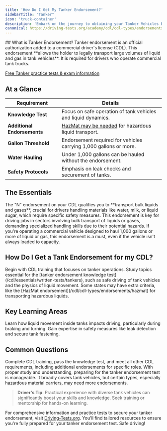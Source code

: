 ```yaml
---
title: 'How Do I Get My Tanker Endorsement?'
sidebarTitle: "Tanker"
icon: 'truck-container'
description: 'Embark on the journey to obtaining your Tanker Vehicles Endorsement for CDL. Our guide details the training, exams, and regulations you need to know for safely transporting liquids and gases. Start fueling your driving career today!'
canonical: https://driving-tests.org/academy/cdl/cdl-types/endorsements/tanker
---
```

<Snippet file="andrei.mdx" />
## What is Tanker Endorsement?
Tanker endorsement is an official authorization added to a commercial driver's license (CDL). This endorsement **allows the holder to legally transport large volumes of liquid and gas in tank vehicles**. It is required for drivers who operate commercial tank trucks.

<Tip>[Free Tanker practice tests & exam information](/cdl/essentials/written-tests/tankers) </Tip>

## At a Glance

| **Requirement** | **Details** |
|-----------------|-------------|
| **Knowledge Test** | Focus on safe operation of tank vehicles and liquid dynamics. |
| **Additional Endorsements** | [HazMat may be needed](https://driving-tests.org/beginner-drivers/how-to-get-hazmat-endorsement/) for hazardous liquid transport. |
| **Gallon Threshold** | Endorsement required for vehicles carrying 1,000 gallons or more. |
| **Water Hauling** | Under 1,000 gallons can be hauled without the endorsement. |
| **Safety Protocols** | Emphasis on leak checks and securement of tanks. |

## The Essentials

<AccordionGroup>
  <Accordion title="Understanding the Tanker Endorsement">
    The "N" endorsement on your CDL qualifies you to **transport bulk liquids and gases**, crucial for drivers handling materials like water, milk, or liquid sugar, which require specific safety measures.
  </Accordion>

  <Accordion title="The Need for a Tanker Endorsement">
    This endorsement is key for driving jobs in sectors involving bulk transport of liquids or gases, demanding specialized handling skills due to their potential hazards.
  </Accordion>

  <Accordion title="Criteria for Requiring a Tanker Endorsement">
    If you're operating a commercial vehicle designed to haul 1,000 gallons or more of liquid or gas, this endorsement is a must, even if the vehicle isn't always loaded to capacity.
  </Accordion>
</AccordionGroup>

## How Do I Get a Tank Endorsement for my CDL?

<Steps>
  <Step title="Knowledge Test Preparation">
    Begin with CDL training that focuses on tanker operations. Study topics essential for the [tanker endorsement knowledge test](/cdl/essentials/written-tests/tankers), such as safe driving of tank vehicles and the physics of liquid movement.
  </Step>

  <Step title="State-Specific Requirements">
    Some states may have extra criteria, like the [HazMat endorsement](/cdl/cdl-types/endorsements/hazmat) for transporting hazardous liquids.
  </Step>
</Steps>

## Key Learning Areas

<CardGroup cols={2}>
  <Card title="Understanding Liquid Dynamics" icon="water-arrow-up">
    Learn how liquid movement inside tanks impacts driving, particularly during braking and turning.
  </Card>

  <Card title="Emphasizing Safety" icon="shield">
    Gain expertise in safety measures like leak detection and secure tank fastening.
  </Card>
</CardGroup>

## Common Questions

<AccordionGroup>
  <Accordion title="Steps Included">
    Complete CDL training, pass the knowledge test, and meet all other CDL requirements, including additional endorsements for specific roles.
  </Accordion>

  <Accordion title="Is It Hard to Get?">
    With proper study and understanding, preparing for the tanker endorsement test is manageable.
  </Accordion>

  <Accordion title="Scope of the Endorsement">
    It broadly covers tank vehicles, but certain types, especially hazardous material carriers, may need more endorsements.
  </Accordion>
</AccordionGroup>

> **Driver's Tip**: Practical experience with diverse tank vehicles can significantly boost your skills and knowledge. Seek training or mentorship for hands-on learning.

For comprehensive information and practice tests to secure your tanker endorsement, visit [Driving-Tests.org](https://driving-tests.org). You'll find tailored resources to ensure you're fully prepared for your tanker endorsement test. Safe driving!

<Snippet file="cdl-premium.mdx" />